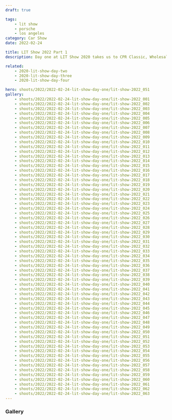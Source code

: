 ```yaml
---
draft: true

tags:
    - lit show
    - porsche
    - los angeles
category: Car Show
date: 2022-02-24

title: LIT Show 2022 Part 1
description: Day one at LIT Show 2020 takes us to CPR Classic, Wholesale California and the Sierra Madre Collection open house.

related:
    - 2020-lit-show-day-two
    - 2020-lit-show-day-three
    - 2020-lit-show-day-four

hero: shoots/2022/2022-02-24-lit-show-day-one/lit-show-2022_051
gallery:
    - shoots/2022/2022-02-24-lit-show-day-one/lit-show-2022_001
    - shoots/2022/2022-02-24-lit-show-day-one/lit-show-2022_002
    - shoots/2022/2022-02-24-lit-show-day-one/lit-show-2022_003
    - shoots/2022/2022-02-24-lit-show-day-one/lit-show-2022_004
    - shoots/2022/2022-02-24-lit-show-day-one/lit-show-2022_005
    - shoots/2022/2022-02-24-lit-show-day-one/lit-show-2022_006
    - shoots/2022/2022-02-24-lit-show-day-one/lit-show-2022_007
    - shoots/2022/2022-02-24-lit-show-day-one/lit-show-2022_008
    - shoots/2022/2022-02-24-lit-show-day-one/lit-show-2022_009
    - shoots/2022/2022-02-24-lit-show-day-one/lit-show-2022_010
    - shoots/2022/2022-02-24-lit-show-day-one/lit-show-2022_011
    - shoots/2022/2022-02-24-lit-show-day-one/lit-show-2022_012
    - shoots/2022/2022-02-24-lit-show-day-one/lit-show-2022_013
    - shoots/2022/2022-02-24-lit-show-day-one/lit-show-2022_014
    - shoots/2022/2022-02-24-lit-show-day-one/lit-show-2022_015
    - shoots/2022/2022-02-24-lit-show-day-one/lit-show-2022_016
    - shoots/2022/2022-02-24-lit-show-day-one/lit-show-2022_017
    - shoots/2022/2022-02-24-lit-show-day-one/lit-show-2022_018
    - shoots/2022/2022-02-24-lit-show-day-one/lit-show-2022_019
    - shoots/2022/2022-02-24-lit-show-day-one/lit-show-2022_020
    - shoots/2022/2022-02-24-lit-show-day-one/lit-show-2022_021
    - shoots/2022/2022-02-24-lit-show-day-one/lit-show-2022_022
    - shoots/2022/2022-02-24-lit-show-day-one/lit-show-2022_023
    - shoots/2022/2022-02-24-lit-show-day-one/lit-show-2022_024
    - shoots/2022/2022-02-24-lit-show-day-one/lit-show-2022_025
    - shoots/2022/2022-02-24-lit-show-day-one/lit-show-2022_026
    - shoots/2022/2022-02-24-lit-show-day-one/lit-show-2022_027
    - shoots/2022/2022-02-24-lit-show-day-one/lit-show-2022_028
    - shoots/2022/2022-02-24-lit-show-day-one/lit-show-2022_029
    - shoots/2022/2022-02-24-lit-show-day-one/lit-show-2022_030
    - shoots/2022/2022-02-24-lit-show-day-one/lit-show-2022_031
    - shoots/2022/2022-02-24-lit-show-day-one/lit-show-2022_032
    - shoots/2022/2022-02-24-lit-show-day-one/lit-show-2022_033
    - shoots/2022/2022-02-24-lit-show-day-one/lit-show-2022_034
    - shoots/2022/2022-02-24-lit-show-day-one/lit-show-2022_035
    - shoots/2022/2022-02-24-lit-show-day-one/lit-show-2022_036
    - shoots/2022/2022-02-24-lit-show-day-one/lit-show-2022_037
    - shoots/2022/2022-02-24-lit-show-day-one/lit-show-2022_038
    - shoots/2022/2022-02-24-lit-show-day-one/lit-show-2022_039
    - shoots/2022/2022-02-24-lit-show-day-one/lit-show-2022_040
    - shoots/2022/2022-02-24-lit-show-day-one/lit-show-2022_041
    - shoots/2022/2022-02-24-lit-show-day-one/lit-show-2022_042
    - shoots/2022/2022-02-24-lit-show-day-one/lit-show-2022_043
    - shoots/2022/2022-02-24-lit-show-day-one/lit-show-2022_044
    - shoots/2022/2022-02-24-lit-show-day-one/lit-show-2022_045
    - shoots/2022/2022-02-24-lit-show-day-one/lit-show-2022_046
    - shoots/2022/2022-02-24-lit-show-day-one/lit-show-2022_047
    - shoots/2022/2022-02-24-lit-show-day-one/lit-show-2022_048
    - shoots/2022/2022-02-24-lit-show-day-one/lit-show-2022_049
    - shoots/2022/2022-02-24-lit-show-day-one/lit-show-2022_050
    - shoots/2022/2022-02-24-lit-show-day-one/lit-show-2022_051
    - shoots/2022/2022-02-24-lit-show-day-one/lit-show-2022_052
    - shoots/2022/2022-02-24-lit-show-day-one/lit-show-2022_053
    - shoots/2022/2022-02-24-lit-show-day-one/lit-show-2022_054
    - shoots/2022/2022-02-24-lit-show-day-one/lit-show-2022_055
    - shoots/2022/2022-02-24-lit-show-day-one/lit-show-2022_056
    - shoots/2022/2022-02-24-lit-show-day-one/lit-show-2022_057
    - shoots/2022/2022-02-24-lit-show-day-one/lit-show-2022_058
    - shoots/2022/2022-02-24-lit-show-day-one/lit-show-2022_059
    - shoots/2022/2022-02-24-lit-show-day-one/lit-show-2022_060
    - shoots/2022/2022-02-24-lit-show-day-one/lit-show-2022_061
    - shoots/2022/2022-02-24-lit-show-day-one/lit-show-2022_062
    - shoots/2022/2022-02-24-lit-show-day-one/lit-show-2022_063
---
```



<Maps
    lat="33.38441843670832"
    lon="-117.24090967970376"
    place="CPR Classic Fallbrook, CA"
/>

### Gallery

<Gallery images={frontmatter.gallery} element="gallery" />
